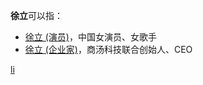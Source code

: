 '''徐立'''可以指：
* [[徐立_(演员)|徐立 (演员)]]，中国女演员、女歌手
* [[徐立_(企业家)|徐立 (企业家)]]，商汤科技联合创始人、CEO

{{disambig}}

[[Category:二字徐姓人名消歧义|li]]